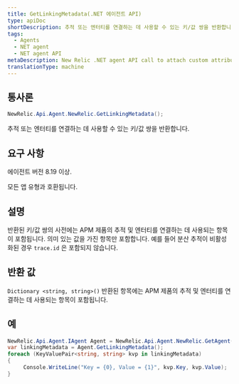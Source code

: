 ```yaml
---
title: GetLinkingMetadata(.NET 에이전트 API)
type: apiDoc
shortDescription: 추적 또는 엔터티를 연결하는 데 사용할 수 있는 키/값 쌍을 반환합니다.
tags:
  - Agents
  - NET agent
  - NET agent API
metaDescription: New Relic .NET agent API call to attach custom attributes to your transaction data.
translationType: machine
---
```


## 통사론

```cs
NewRelic.Api.Agent.NewRelic.GetLinkingMetadata();
```

추적 또는 엔터티를 연결하는 데 사용할 수 있는 키/값 쌍을 반환합니다.

## 요구 사항

에이전트 버전 8.19 이상.

모든 앱 유형과 호환됩니다.

## 설명

반환된 키/값 쌍의 사전에는 APM 제품의 추적 및 엔터티를 연결하는 데 사용되는 항목이 포함됩니다. 의미 있는 값을 가진 항목만 포함합니다. 예를 들어 분산 추적이 비활성화된 경우 `trace.id` 은 포함되지 않습니다.

## 반환 값

`Dictionary <string, string>()` 반환된 항목에는 APM 제품의 추적 및 엔터티를 연결하는 데 사용되는 항목이 포함됩니다.

## 예

```cs
NewRelic.Api.Agent.IAgent Agent = NewRelic.Api.Agent.NewRelic.GetAgent();
var linkingMetadata = Agent.GetLinkingMetadata();
foreach (KeyValuePair<string, string> kvp in linkingMetadata)
{
     Console.WriteLine("Key = {0}, Value = {1}", kvp.Key, kvp.Value);
}
```